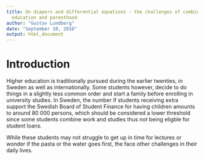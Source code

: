```yaml
---
title: On diapers and differential equations - the challenges of combining higher
  education and parenthood
author: "Gustav Lundberg"
date: "September 10, 2018"
output: html_document
---
```


# Introduction

Higher education is traditionally pursued during the earlier twenties, in Sweden as well as internationally. Some students however, decide to do things in a slightly less common order and start a family before enrolling in university studies. In Sweden, the number if students receiving extra support the Swedish Board of Student Finance for having children amounts to around 80 000 persons, which should be considered a lower threshold since some students combine work and studies thus not being eligble for student loans.

While these students may not struggle to get up in time for lectures or wonder if the pasta or the water goes first, the face other challenges in their daily lives. 

